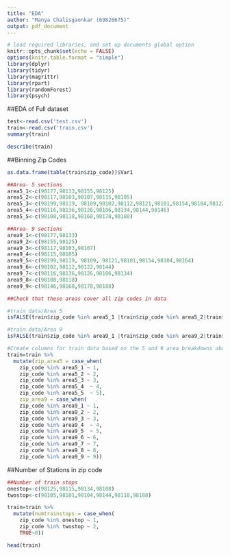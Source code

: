 ```yaml
---
title: "EDA"
author: "Manya Chalisgaonkar (69826675)"
output: pdf_document
---
```


```r
# load required libraries, and set up documents global option
knitr::opts_chunk$set(echo = FALSE)
options(knitr.table.format = "simple")
library(dplyr)
library(tidyr)
library(magrittr)
library(rpart)
library(randomForest)
library(psych)
```

##EDA of Full dataset
```r
test<-read.csv('test.csv')   
train<-read.csv('train.csv')   
summary(train)
```

```r
describe(train)
```


##Binning Zip Codes
```r
as.data.frame(table(train$zip_code))$Var1
```


```r
##Area- 5 sections
area5_1<-c(98177,98133,98155,98125)
area5_2<-c(98117,98103,98107,98115,98105)
area5_3<-c(98199,98119, 98109,98102,98112,98121,98101,98154,98104,98122,98164)
area5_4<-c(98116,98136,98126,98106,98134,98144,98146)
area5_5<-c(98108,98118,98168,98178,98188)

##Area- 9 sections
area9_1<-c(98177,98133)
area9_2<-c(98155,98125)
area9_3<-c(98117,98103,98107)
area9_4<-c(98115,98105)
area9_5<-c(98199,98119, 98109, 98121,98101,98154,98104,98164)
area9_6<-c(98102,98112,98122,98144)
area9_7<-c(98116,98136,98126,98106,98134)
area9_8<-c(98108,98118)
area9_9<-c(98146,98168,98178,98188)
```



```r
##Check that these areas cover all zip codes in data

#train data/Area 5
isFALSE(train$zip_code %in% area5_1 |train$zip_code %in% area5_2|train$zip_code %in% area5_3|train$zip_code %in% area5_4|train$zip_code %in% area5_5)

#train data/Area 9
isFALSE(train$zip_code %in% area9_1 |train$zip_code %in% area9_2|train$zip_code %in% area9_3|train$zip_code %in% area9_4|train$zip_code %in% area9_5|train$zip_code %in% area9_6|train$zip_code %in% area9_7|train$zip_code %in% area9_8|train$zip_code %in% area9_9)

```


```r
#Create columns for train data based on the 5 and 9 area breakdowns above
train=train %>%
  mutate(zip_area5 = case_when(
    zip_code %in% area5_1 ~ 1,
    zip_code %in% area5_2 ~ 2,
    zip_code %in% area5_3 ~ 3,
    zip_code %in% area5_4  ~ 4,
    zip_code %in% area5_5  ~ 5), 
    zip_area9 = case_when(
    zip_code %in% area9_1 ~ 1,
    zip_code %in% area9_2 ~ 2,
    zip_code %in% area9_3 ~ 3,
    zip_code %in% area9_4  ~ 4,
    zip_code %in% area9_5  ~ 5,
    zip_code %in% area9_6 ~ 6,
    zip_code %in% area9_7 ~ 7,
    zip_code %in% area9_8 ~ 8,
    zip_code %in% area9_9 ~ 9))

```


##Number of Stations in zip code
```r
##Number of train stops
onestop<-c(98125,98115,98134,98108)
twostop<-c(98105,98101,98104,98144,98118,98188)

train=train %>%
  mutate(numtrainstops = case_when(
    zip_code %in% onestop ~ 1,
    zip_code %in% twostop ~ 2,
    TRUE~0))
```

```r
head(train)
```


















